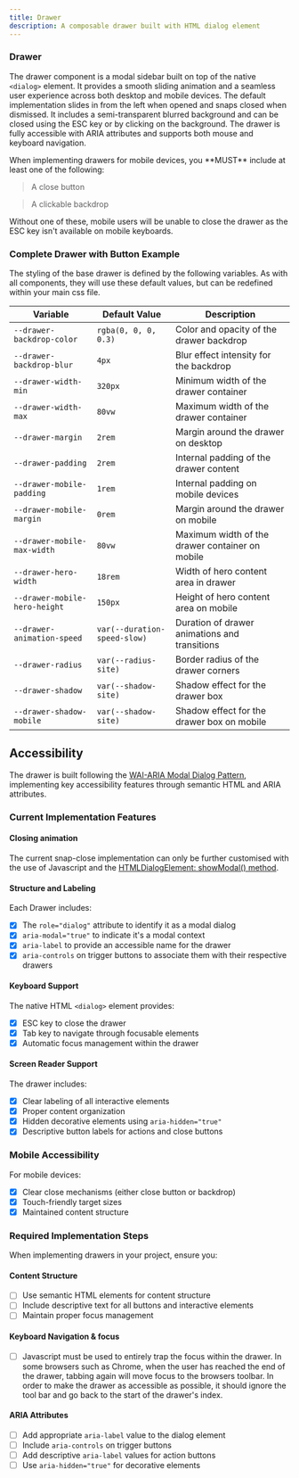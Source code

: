 ```yaml
---
title: Drawer
description: A composable drawer built with HTML dialog element
---
```



### Drawer

The drawer component is a modal sidebar built on top of the native `<dialog>` element. It provides a smooth sliding animation and a seamless user experience across both desktop and mobile devices.
The default implementation slides in from the left when opened and snaps closed when dismissed. It includes a semi-transparent blurred background and can be closed using the ESC key or by clicking on the background.
The drawer is fully accessible with ARIA attributes and supports both mouse and keyboard navigation.

<Aside type="caution">
When implementing drawers for mobile devices, you **MUST** include at least one of the following:

> A close button

> A clickable backdrop

Without one of these, mobile users will be unable to close the drawer as the ESC key isn't available on mobile keyboards.

</Aside>

### Complete Drawer with Button Example

<ShowComponent>
  <BackdropDrawer />
</ShowComponent>

The styling of the base drawer is defined by the following variables. As with all components, they will use these default values, but can be redefined within your main css file.

| Variable                      | Default Value                | Description                                     |
| ----------------------------- | ---------------------------- | ----------------------------------------------- |
| `--drawer-backdrop-color`     | `rgba(0, 0, 0, 0.3)`         | Color and opacity of the drawer backdrop        |
| `--drawer-backdrop-blur`      | `4px`                        | Blur effect intensity for the backdrop          |
| `--drawer-width-min`          | `320px`                      | Minimum width of the drawer container           |
| `--drawer-width-max`          | `80vw`                       | Maximum width of the drawer container           |
| `--drawer-margin`             | `2rem`                       | Margin around the drawer on desktop             |
| `--drawer-padding`            | `2rem`                       | Internal padding of the drawer content          |
| `--drawer-mobile-padding`     | `1rem`                       | Internal padding on mobile devices              |
| `--drawer-mobile-margin`      | `0rem`                       | Margin around the drawer on mobile              |
| `--drawer-mobile-max-width`   | `80vw`                       | Maximum width of the drawer container on mobile |
| `--drawer-hero-width`         | `18rem`                      | Width of hero content area in drawer            |
| `--drawer-mobile-hero-height` | `150px`                      | Height of hero content area on mobile           |
| `--drawer-animation-speed`    | `var(--duration-speed-slow)` | Duration of drawer animations and transitions   |
| `--drawer-radius`             | `var(--radius-site)`         | Border radius of the drawer corners             |
| `--drawer-shadow`             | `var(--shadow-site)`         | Shadow effect for the drawer box                |
| `--drawer-shadow-mobile`      | `var(--shadow-site)`         | Shadow effect for the drawer box on mobile      |

## Accessibility

The drawer is built following the [WAI-ARIA Modal Dialog Pattern](https://www.w3.org/WAI/ARIA/apg/patterns/dialog-modal/), implementing key accessibility features through semantic HTML and ARIA attributes.

### Current Implementation Features

#### Closing animation

The current snap-close implementation can only be further customised with the use of Javascript and the [HTMLDialogElement: showModal() method](https://developer.mozilla.org/en-US/docs/Web/API/HTMLDialogElement/showModal).

#### Structure and Labeling

Each Drawer includes:

- [x] The `role="dialog"` attribute to identify it as a modal dialog
- [x] `aria-modal="true"` to indicate it's a modal context
- [x] `aria-label` to provide an accessible name for the drawer
- [x] `aria-controls` on trigger buttons to associate them with their respective drawers

#### Keyboard Support

The native HTML `<dialog>` element provides:

- [x] ESC key to close the drawer
- [x] Tab key to navigate through focusable elements
- [x] Automatic focus management within the drawer

#### Screen Reader Support

The drawer includes:

- [x] Clear labeling of all interactive elements
- [x] Proper content organization
- [x] Hidden decorative elements using `aria-hidden="true"`
- [x] Descriptive button labels for actions and close buttons

### Mobile Accessibility

For mobile devices:

- [x] Clear close mechanisms (either close button or backdrop)
- [x] Touch-friendly target sizes
- [x] Maintained content structure

### Required Implementation Steps

When implementing drawers in your project, ensure you:

#### Content Structure

- [ ] Use semantic HTML elements for content structure
- [ ] Include descriptive text for all buttons and interactive elements
- [ ] Maintain proper focus management

#### Keyboard Navigation & focus

- [ ] Javascript must be used to entirely trap the focus within the drawer. In some browsers such as Chrome, when the user has reached the end of the drawer, tabbing again will move focus to the browsers toolbar. In order to make the drawer as accessible as possible, it should ignore the tool bar and go back to the start of the drawer's index.

#### ARIA Attributes

- [ ] Add appropriate `aria-label` value to the dialog element
- [ ] Include `aria-controls` on trigger buttons
- [ ] Add descriptive `aria-label` values for action buttons
- [ ] Use `aria-hidden="true"` for decorative elements
